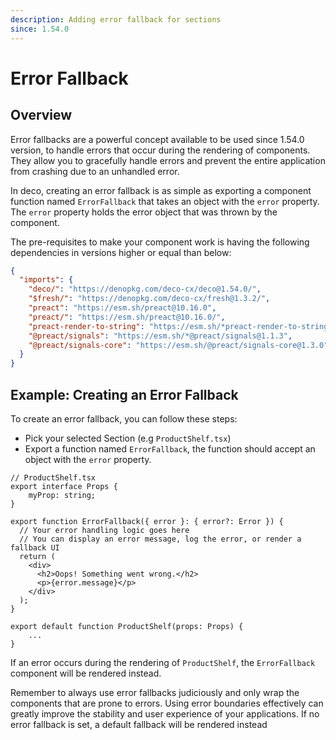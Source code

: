 ```yaml
---
description: Adding error fallback for sections
since: 1.54.0
---
```


# Error Fallback

## Overview

Error fallbacks are a powerful concept available to be used since 1.54.0
version, to handle errors that occur during the rendering of components. They
allow you to gracefully handle errors and prevent the entire application from
crashing due to an unhandled error.

In deco, creating an error fallback is as simple as exporting a component
function named `ErrorFallback` that takes an object with the `error` property.
The `error` property holds the error object that was thrown by the component.

The pre-requisites to make your component work is having the following
dependencies in versions higher or equal than below:

```json
{
  "imports": {
    "deco/": "https://denopkg.com/deco-cx/deco@1.54.0/",
    "$fresh/": "https://denopkg.com/deco-cx/fresh@1.3.2/",
    "preact": "https://esm.sh/preact@10.16.0",
    "preact/": "https://esm.sh/preact@10.16.0/",
    "preact-render-to-string": "https://esm.sh/*preact-render-to-string@6.2.0",
    "@preact/signals": "https://esm.sh/*@preact/signals@1.1.3",
    "@preact/signals-core": "https://esm.sh/@preact/signals-core@1.3.0"
  }
}
```

## Example: Creating an Error Fallback

To create an error fallback, you can follow these steps:

- Pick your selected Section (e.g `ProductShelf.tsx`)
- Export a function named `ErrorFallback`, the function should accept an object
  with the `error` property.

```tsx
// ProductShelf.tsx
export interface Props {
    myProp: string;
}

export function ErrorFallback({ error }: { error?: Error }) {
  // Your error handling logic goes here
  // You can display an error message, log the error, or render a fallback UI
  return (
    <div>
      <h2>Oops! Something went wrong.</h2>
      <p>{error.message}</p>
    </div>
  );
}

export default function ProductShelf(props: Props) {
    ...
}
```

If an error occurs during the rendering of `ProductShelf`, the `ErrorFallback`
component will be rendered instead.

Remember to always use error fallbacks judiciously and only wrap the components
that are prone to errors. Using error boundaries effectively can greatly improve
the stability and user experience of your applications. If no error fallback is
set, a default fallback will be rendered instead
